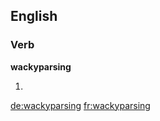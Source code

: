 ==English==

===Verb===
'''wackyparsing'''

# {{context|Internet|slang}} {{present participle of|wackyparse}}

[[de:wackyparsing]]
[[fr:wackyparsing]]